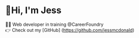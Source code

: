 # 👋Hi, I'm Jess

👩‍💻 Web developer in training @CareerFoundry   
👉 Check out my [GitHub] (https://github.com/jessmcdonald)


